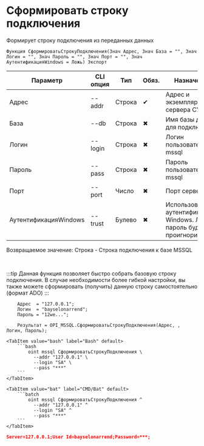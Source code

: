 ﻿---
sidebar_position: 5
description: Сформировать строку подключения и другие функции для работы с MSSQL в Открытом пакете интеграций - бесплатной open-source библиотеке интеграций для 1С:Предприятие 8, OneScript и CLI
keywords: [1C, 1С, 1С:Предприятие, 1С:Предприятие 8.3, API, Интеграция, Сервисы, Обмен, OneScript, CLI, MSSQL]
---


# Сформировать строку подключения
 Формирует строку подключения из переданных данных



`Функция СформироватьСтрокуПодключения(Знач Адрес, Знач База = "", Знач Логин = "", Знач Пароль = "", Знач Порт = "", Знач АутентификацияWindows = Ложь) Экспорт`

  | Параметр | CLI опция | Тип | Обяз. | Назначение |
  |-|-|-|-|-|
  | Адрес | --addr | Строка | &#x2714; | Адрес и экземпляр сервера СУБД |
  | База | --db | Строка | &#x2716; | Имя базы данных для подключения |
  | Логин | --login | Строка | &#x2716; | Логин пользователя mssql |
  | Пароль | --pass | Строка | &#x2716; | Пароль пользователя mssql |
  | Порт | --port | Число | &#x2716; | Порт сервера |
  | АутентификацияWindows | --trust | Булево | &#x2716; | Использовать аутентификацию Windows. Логин и пароль будут проигнорированы |

  
  Возвращаемое значение:   Строка -  Строка подключения к базе MSSQL

<br/>

:::tip
Данная функция позволяет быстро собрать базовую строку подключения. В случае необходимости более гибкой настройки, вы также можете сформировать (получить) данную строку самостоятельно (формат ADO)
:::
<br/>



```bsl title="Пример использования для 1С:Предприятие/OneScript"
    Адрес  = "127.0.0.1";
    Логин  = "bayselonarrend";
    Пароль = "12we...";

    Результат = OPI_MSSQL.СформироватьСтрокуПодключения(Адрес, , Логин, Пароль);
```
    

 <Tabs>
  
    <TabItem value="bash" label="Bash" default>
        ```bash
            oint mssql СформироватьСтрокуПодключения \
              --addr "127.0.0.1" \
              --login "SA" \
              --pass "***"
        ```
    </TabItem>
  
    <TabItem value="bat" label="CMD/Bat" default>
        ```batch
            oint mssql СформироватьСтрокуПодключения ^
              --addr "127.0.0.1" ^
              --login "SA" ^
              --pass "***"
        ```
    </TabItem>
</Tabs>


```json title="Результат"
Server=127.0.0.1;User Id=bayselonarrend;Password=***;
```
